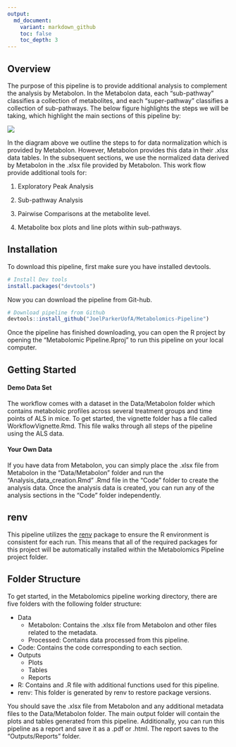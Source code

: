 ```yaml
---
output: 
  md_document:
    variant: markdown_github
    toc: false
    toc_depth: 3
---
```


## Overview
The purpose of this pipeline is to provide additional analysis to complement the
analysis by Metabolon. In the Metabolon data, each 
"sub-pathway" classifies a collection of metabolites, and each "super-pathway" 
classifies a collection of sub-pathways. The below figure highlights the steps we will be taking, which 
highlight the main sections of this pipeline by: 


<img src='Workflow.png'>

In the diagram above we outline the steps to for data normalization which is provided
by Metabolon. However, Metabolon provides this data in their .xlsx data tables. 
In the subsequent sections, we use the normalized data derived by Metabolon in the
.xlsx file provided by Metabolon. This work flow provide additional tools for:

1. Exploratory Peak Analysis

2. Sub-pathway Analysis 

3. Pairwise Comparisons at the metabolite level.

4. Metabolite box plots and line plots within sub-pathways.

## Installation

To download this pipeline, first make sure you have installed devtools.

```r
# Install Dev tools
install.packages("devtools")
```

Now you can download the pipeline from Git-hub.
```r
# Download pipeline from Github
devtools::install_github("JoelParkerUofA/Metabolomics-Pipeline")
```

Once the pipeline has finished downloading, you can open the R project by opening
the "Metabolomic Pipeline.Rproj" to run this pipeline on your local computer. 

## Getting Started

#### Demo Data Set
The workflow comes with a dataset in the Data/Metabolon folder which contains metaboloic
profiles across several treatment groups and time points of ALS in mice. To get started, 
the vignette folder has a file called WorkflowVignette.Rmd. This file walks through
all steps of the pipeline using the ALS data. 

#### Your Own Data
If you have data from Metabolon, you can simply place the .xlsx file from Metabolon
in the "Data/Metabolon" folder and run the "Analysis_data_creation.Rmd" .Rmd file
in the "Code" folder to create the analysis data. Once the analysis data is created,
you can run any of the analysis sections in the "Code" folder independently. 


## renv 
This pipeline utilizes the [renv](https://rstudio.github.io/renv/articles/renv.html#reproducibility)
package to ensure the R environment is consistent for each run. This means that all
of the required packages for this project will be automatically installed within 
the Metabolomics Pipeline project folder. 

## Folder Structure
To get started, in the Metabolomics pipeline working directory, there are five 
folders with the following folder structure: 

-   Data
    - Metabolon: Contains the .xlsx file from Metabolon and other files related 
    to the metadata.
    - Processed: Contains data processed from this pipeline. 
-   Code: Contains the code corresponding to each section.  
-   Outputs
    -   Plots
    -   Tables
    -   Reports
- R: Contains and .R file with additional functions used for this pipeline.
- renv: This folder is generated by renv to restore package versions.

You should save the .xlsx file from Metabolon and any additional metadata files 
to the Data/Metabolon folder. The main output folder will contain the plots and 
tables generated from this pipeline. Additionally, you can run this pipeline as 
a report and save it as a .pdf or .html. The report saves to the "Outputs/Reports"
folder.



